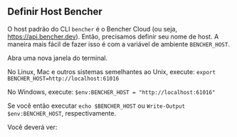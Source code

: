 
## Definir Host Bencher

O host padrão do CLI `bencher` é o Bencher Cloud (ou seja, https://api.bencher.dev).
Então, precisamos definir seu nome de host. A maneira mais fácil de fazer isso é com a variável de ambiente `BENCHER_HOST`.

Abra uma nova janela do terminal.

No Linux, Mac e outros sistemas semelhantes ao Unix, execute: `export BENCHER_HOST=http://localhost:61016`

No Windows, execute: `$env:BENCHER_HOST = "http://localhost:61016"`

Se você então executar `echo $BENCHER_HOST` ou `Write-Output $env:BENCHER_HOST`, respectivamente.

Você deverá ver:

<DockerBencherHostOutput />
